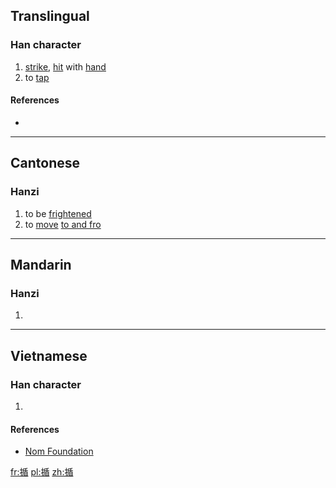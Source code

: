 ==Translingual==

===Han character===
{{Han char|rn=64|rad=手|as=09|sn=12|four=52064|canj=QHJU|ids=⿰扌盾}}

# [[strike]], [[hit]] with [[hand]]
# to [[tap]]

====References====
* {{Han ref|kx=0442.050|dkj=12352|dj=0793.070|hdz=31920.100|uh=63D7|ud=25559|bh=D970|bd=55664}}

----

==Cantonese==

===Hanzi===
{{yue-hanzi|jyut=[[tan4]]|y=tan4}}

# to be [[frightened]]
# to [[move]] [[to and fro]]

----

==Mandarin==

===Hanzi===
{{cmn-hanzi|pin=[[xún]] ([[xun2]])|wg=hsün<sup>2</sup>}}

# {{defn|lang=cmn|sort=手09}}

----

==Vietnamese==

===Han character===
{{vi-readings|rs=手09|hanviet=tuần}}

# {{defn|lang=vi|sort=手09}}

====References====
* [http://nomfoundation.org/common/nom_details.php?codepoint=63d7 Nom Foundation]

[[fr:揗]]
[[pl:揗]]
[[zh:揗]]